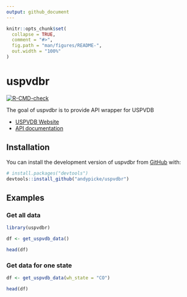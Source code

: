```yaml
---
output: github_document
---
```


<!-- README.md is generated from README.Rmd. Please edit that file -->

```r
knitr::opts_chunk$set(
  collapse = TRUE,
  comment = "#>",
  fig.path = "man/figures/README-",
  out.width = "100%"
)
```

# uspvdbr

<!-- badges: start -->
[![R-CMD-check](https://github.com/andypicke/uspvdbr/actions/workflows/R-CMD-check.yaml/badge.svg)](https://github.com/andypicke/uspvdbr/actions/workflows/R-CMD-check.yaml)
<!-- badges: end -->

The goal of uspvdbr is to provide API wrapper for USPVDB

- [USPVDB Website](https://eerscmap.usgs.gov/uspvdb/)
- [API documentation](https://eerscmap.usgs.gov/uspvdb/api-doc/)

## Installation

You can install the development version of uspvdbr from [GitHub](https://github.com/) with:

``` r
# install.packages("devtools")
devtools::install_github("andypicke/uspvdbr")
```

## Examples

### Get all data

```r
library(uspvdbr)

df <- get_uspvdb_data()

head(df)

```

### Get data for one state

```r


df <- get_uspvdb_data(wh_state = "CO")

head(df)

```
